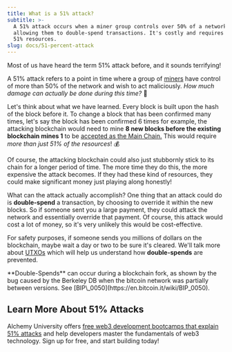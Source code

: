 ```yaml
---
title: What is a 51% attack?
subtitle: >-
  A 51% attack occurs when a miner group controls over 50% of a network,
  allowing them to double-spend transactions. It's costly and requires more than
  51% resources.
slug: docs/51-percent-attack
---
```


Most of us have heard the term 51% attack before, and it sounds terrifying!

A 51% attack refers to a point in time where a group of [miners](/docs/proof-of-work) have control of more than 50% of the network and wish to act maliciously. *How much damage can actually be done during this time?* 🤔

Let's think about what we have learned. Every block is built upon the hash of the block before it. To change a block that has been confirmed many times, let's say the block has been confirmed 6 times for example, the attacking blockchain would need to mine **8 new blocks before the existing blockchain mines 1** to be [accepted as the Main Chain.](/docs/what-are-blockchain-consensus-mechanism) This would require *more than just 51% of the resources*! 💰


<Info title="Opportunity Cost of a 51% Attack">
  Of course, the attacking blockchain could also just stubbornly stick to its chain for a longer period of time. The more time they do this, the more expensive the attack becomes. If they had these kind of resources, they could make significant money just playing along honestly!
</Info>

What can the attack actually accomplish? One thing that an attack could do is **double-spend** a transaction, by choosing to override it within the new blocks. So if someone sent you a large payment, they could attack the network and essentially override that payment. Of course, this attack would cost a lot of money, so it's very unlikely this would be cost-effective.

For safety purposes, if someone sends you millions of dollars on the blockchain, maybe wait a day or two to be sure it's cleared. We'll talk more about [UTXOs](/docs/utxo-vs-account-model) which will help us understand how **double-spends** are prevented.

<Info title="Fun Fact">
  **Double-Spends** can occur during a blockchain fork, as shown by the bug caused by the Berkeley DB when the bitcoin network was partially between versions. See [BIP\_0050](https://en.bitcoin.it/wiki/BIP_0050).
</Info>

## Learn More About 51% Attacks

Alchemy University offers [free web3 development bootcamps that explain 51% attacks](https://university.alchemy.com/ethereum) and help developers master the fundamentals of web3 technology. Sign up for free, and start building today!
